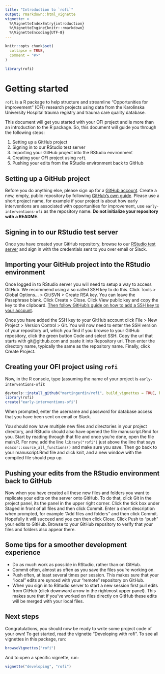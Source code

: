 ```yaml
---
title: "Introduction to `rofi`"
output: rmarkdown::html_vignette
vignette: >
  %\VignetteIndexEntry{introduction}
  %\VignetteEngine{knitr::rmarkdown}
  %\VignetteEncoding{UTF-8}
---
```


```r
knitr::opts_chunk$set(
  collapse = TRUE,
  comment = "#>"
)
```

```r
library(rofi)
```

# Getting started

`rofi` is a R package to help structure and streamline "Opportunities
for improvement" (OFI) research projects using data from the Karolinska
University Hospital trauma registry and trauma care quality
database. 

This document will get you started with your OFI project and is more
than an introduction to the R package. So, this document will guide
you through the following steps:

1. Setting up a GitHub project
2. Signing in to our RStudio test server
3. Importing your GitHub project into the RStudio environment
4. Creating your OFI project using `rofi`
5. Pushing your edits from the RStudio environment back to GitHub

## Setting up a GitHub project

Before you do anything else, please sign up for a [GitHub
account](https://github.com). Create a new, empty, public repository
by following [GitHub's own
guide](https://docs.github.com/en/get-started/quickstart/create-a-repo).
Please use a short project name, for example if your project is about
how early interventions are associated with opportunities for
improvement, use `early-interventions-ofi` as the repository name. **Do
not initialize your repository with a README**.

## Signing in to our RStudio test server

Once you have created your GitHub repository, browse to our [RStudio
test server](https://rstudio.test.noacs.io) and sign in with the
credentials sent to you over email or Slack.

## Importing your GitHub project into the RStudio environment

Once logged in to RStudio server you will need to setup a way to
access GitHub. We recommend using a so called SSH key to do
this. Click Tools > Global Options... > Git/SVN > Create RSA key. You
can leave the Passphrase blank. Click Create > Close. Click View
public key and copy the key to the clipboard. [Then follow GitHub's
guide on how to add a SSH key to your
account](https://docs.github.com/en/authentication/connecting-to-github-with-ssh/adding-a-new-ssh-key-to-your-github-account).

Once you have added the SSH key to your GitHub account click File >
New Project > Version Control > Git. You will now need to enter the
SSH version of your repository url, which you find if you browse to
your GitHub repository, click the green button Code and select
SSH. Copy the url that starts with git@github.com and paste it into
Repository url. Then enter the directory name, typically the same as
the repository name. Finally, click Create Project.

## Creating your OFI project using `rofi`

Now, in the R console, type (assuming the name of your project is `early-interventions-ofi`):

```r
devtools::install_github("martingerdin/rofi", build_vignettes = TRUE, build_manual = TRUE)
library(rofi)
create("early-interventions-ofi")
```

When prompted, enter the username and password for database access
that you have been sent on email or Slack.

You should now have multiple new files and directories in your project
directory, and RStudio should also have opened the file manuscript.Rmd
for you. Start by reading through that file and once you're done, open
the file main.R. For now, add the line `library("rofi")` just above
the line that says `noacsr::source_all_functions()` and make sure you
save. Then go back to your manuscript.Rmd file and click knit, and a
new window with the compiled file should pop up.

## Pushing your edits from the RStudio environment back to GitHub

Now when you have created all these new files and folders you want to
replicate your edits on the server onto GitHub. To do that, click Git
in the project panel, its the panel in the upper right corner. Click
the tick box under Staged in front of all files and then click
Commit. Enter a short description when prompted, for example "Add
files and folders" and then click Commit. Hopefully it will succeed
and you can then click Close. Click Push to "push" your edits to
GitHub. Browse to your GitHub repository to verify that your files and
folders also appear there.

## Some tips for a smoother development experience

- Do as much work as possible in RStudio, rather than on GitHub. 
- Commit often, almost as often as you save the files you're working
  on.
- Push often, at least several times per session. This makes sure that
  your "local" edits are synced with your "remote" repository on GitHub.
- When you sign in to RStudio server to start a new session first pull
  edits from GitHub (click downward arrow in the rightmost upper
  panel). This makes sure that if you've worked on files directly on
  GitHub these edits will be merged with your local files.

## Next steps

Congratulations, you should now be ready to write some project code of
your own! To get started, read the vignette "Developing with
rofi". To see all vignettes in this package, run:

```r
browseVignettes("rofi")
```

And to open a specific vignette, run:

```r
vignette("developing", "rofi")
```


